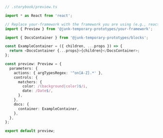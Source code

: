 ```ts
// .storybook/preview.ts

import * as React from 'react';

// Replace your-framework with the framework you are using (e.g., react, vue3)
import { Preview } from '@junk-temporary-prototypes/your-framework';

import { DocsContainer } from '@junk-temporary-prototypes/blocks';

const ExampleContainer = ({ children, ...props }) => {
  return <DocsContainer {...props}>{children}</DocsContainer>;
};

const preview: Preview = {
  parameters: {
    actions: { argTypesRegex: '^on[A-Z].*' },
    controls: {
      matchers: {
        color: /(background|color)$/i,
        date: /Date$/,
      },
    },
    docs: {
      container: ExampleContainer,
    },
  },
};

export default preview;
```
